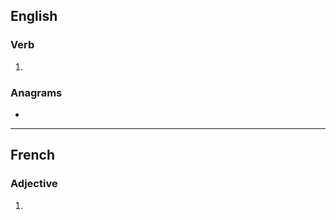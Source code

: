 {{also|infusés}}
==English==

===Verb===
{{head|en|verb form}}

# {{en-third-person singular of|infuse}}

===Anagrams===
* {{anagrams|en|a=efinssu|funsies}}

----

==French==

===Adjective===
{{head|fr|adjective form}}

# {{feminine plural of|infus|lang=fr}}